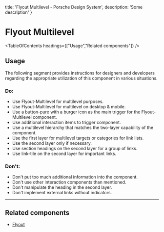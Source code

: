 
  title: 'Flyout Multilevel - Porsche Design System',
  description: 'Some description'
}

# Flyout Multilevel <ComponentStatus tagName="p-flyout-multilevel"></ComponentStatus>

<TableOfContents headings={["Usage","Related components"]} />

## Usage

The following segment provides instructions for designers and developers regarding the appropriate utilization of this
component in various situations.

### Do:

- Use Flyout-Multilevel for multilevel purposes.
- Use Flyout-Multilevel for multilevel on desktop & mobile.
- Use a button-pure with a burger icon as the main trigger for the Flyout-Multilevel component.
- Use additional interaction items to trigger component.
- Use a multilevel hierarchy that matches the two-layer capability of the component.
- Use the first layer for multilevel targets or categories for link lists.
- Use the second layer only if necessary.
- Use section headings on the second layer for a group of links.
- Use link-tile on the second layer for important links.

### Don't:

- Don't put too much additional information into the component.
- Don't use other interaction components than mentioned.
- Don't manipulate the heading in the second layer.
- Don't implement external links without indicators.

---

## Related components

- [Flyout](/components/flyout)